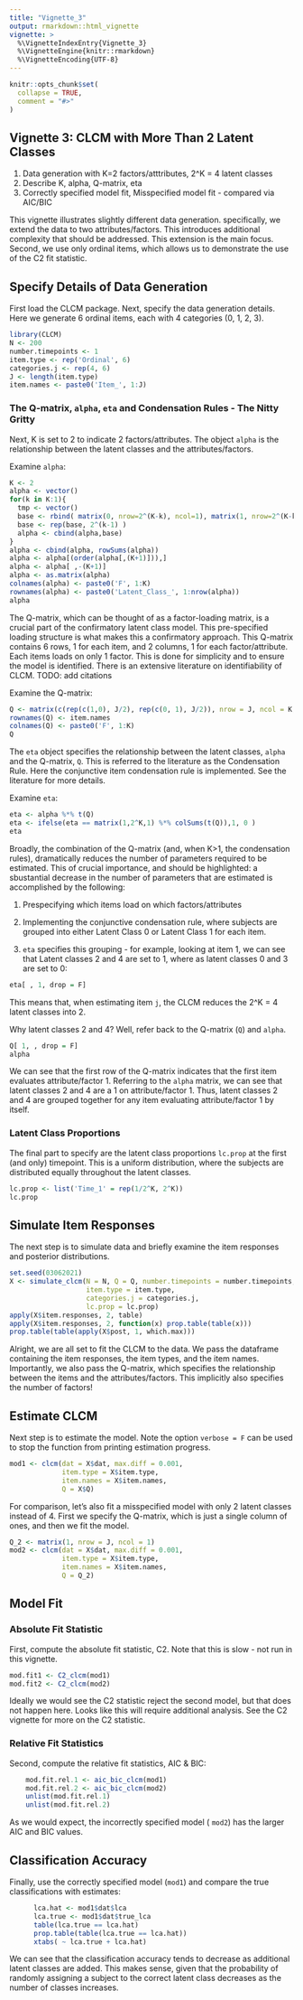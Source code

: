 ```yaml
---
title: "Vignette_3"
output: rmarkdown::html_vignette
vignette: >
  %\VignetteIndexEntry{Vignette_3}
  %\VignetteEngine{knitr::rmarkdown}
  %\VignetteEncoding{UTF-8}
---
```


```r
knitr::opts_chunk$set(
  collapse = TRUE,
  comment = "#>"
)
```


## Vignette 3: CLCM with More Than 2 Latent Classes 

1. Data generation with K=2 factors/atttributes, 2^K = 4 latent classes
2. Describe K, alpha, Q-matrix, eta
3. Correctly specified model fit, Misspecified model fit - compared via AIC/BIC


This vignette illustrates slightly different data generation. specifically, we extend the data to two attributes/factors. This introduces additional complexity that should be addressed. This extension is the main focus. Second, we use only ordinal items, which allows us to demonstrate the use of the C2 fit statistic. 


## Specify Details of Data Generation 
First load the CLCM package. Next, specify the data generation details. Here we generate 6 ordinal items, each with 4 categories (0, 1, 2, 3). 

```r
library(CLCM)
N <- 200
number.timepoints <- 1
item.type <- rep('Ordinal', 6) 
categories.j <- rep(4, 6)
J <- length(item.type)
item.names <- paste0('Item_', 1:J)
```
     
### The Q-matrix, `alpha`, `eta` and Condensation Rules - The Nitty Gritty

Next, K is set to 2 to indicate 2 factors/attributes. The object `alpha` is the relationship between the latent classes and the attributes/factors. 
    
Examine `alpha`:
```r
K <- 2
alpha <- vector()
for(k in K:1){
  tmp <- vector()
  base <- rbind( matrix(0, nrow=2^(K-k), ncol=1), matrix(1, nrow=2^(K-k), ncol=1) )
  base <- rep(base, 2^(k-1) )
  alpha <- cbind(alpha,base)
}
alpha <- cbind(alpha, rowSums(alpha))
alpha <- alpha[(order(alpha[,(K+1)])),]
alpha <- alpha[ ,-(K+1)]
alpha <- as.matrix(alpha)
colnames(alpha) <- paste0('F', 1:K)
rownames(alpha) <- paste0('Latent_Class_', 1:nrow(alpha))
alpha
```  
  

The Q-matrix, which can be thought of as a factor-loading matrix, is a crucial part of the confirmatory latent class model. This pre-specified loading structure is what makes this a confirmatory approach. This Q-matrix contains 6 rows, 1 for each item, and 2 columns, 1 for each factor/attribute. Each items loads on only 1 factor. This is done for simplicity and to ensure the model is identified. There is an extensive literature on identifiability of CLCM. TODO: add citations
     
Examine the Q-matrix:
```r
Q <- matrix(c(rep(c(1,0), J/2), rep(c(0, 1), J/2)), nrow = J, ncol = K, byrow = T)
rownames(Q) <- item.names
colnames(Q) <- paste0('F', 1:K)
Q
```


The `eta` object specifies the relationship between the latent classes, `alpha` and the Q-matrix, `Q`. This is referred to the literature as the Condensation Rule. Here the conjunctive item condensation rule is implemented. See the literature for more details. 

Examine `eta`:
```r
eta <- alpha %*% t(Q)
eta <- ifelse(eta == matrix(1,2^K,1) %*% colSums(t(Q)),1, 0 )
eta
```

Broadly, the combination of the Q-matrix (and, when K>1, the condensation rules), dramatically reduces the number of parameters required to be estimated. This of crucial importance, and should be highlighted: a sbustantial decrease in the number of parameters that are estimated is accomplished by the following:

1. Prespecifying which items load on which factors/attributes

2. Implementing the conjunctive condensation rule, where subjects are grouped into either Latent Class 0 or Latent Class 1 for each item. 

3. `eta` specifies this grouping - for example, looking at item 1, we can see that Latent classes 2 and 4 are set to 1, where as latent classes 0 and 3 are set to 0:
```r
eta[ , 1, drop = F]
```
This means that, when estimating item `j`, the CLCM reduces the 2^K = 4 latent classes into 2. 

Why latent classes 2 and 4? Well, refer back to the Q-matrix (`Q`) and `alpha`. 
```r
Q[ 1, , drop = F]
alpha
```
We can see that the first row of the Q-matrix indicates that the first item evaluates attribute/factor 1. Referring to the `alpha` matrix, we can see that latent classes 2 and 4 are a 1 on attribute/factor 1. Thus, latent classes 2 and 4 are grouped together for any item evaluating attribute/factor 1 by itself. 

### Latent Class Proportions

The final part to specify are the latent class proportions `lc.prop` at the first (and only) timepoint. This is a uniform distribution, where the subjects are distributed equally throughout the latent classes. 

```r
lc.prop <- list('Time_1' = rep(1/2^K, 2^K)) 
lc.prop
```

## Simulate Item Responses

The next step is to simulate data and briefly examine the item responses and posterior distributions. 

```r

set.seed(03062021)
X <- simulate_clcm(N = N, Q = Q, number.timepoints = number.timepoints, 
                   item.type = item.type, 
                   categories.j = categories.j, 
                   lc.prop = lc.prop)
apply(X$item.responses, 2, table)                
apply(X$item.responses, 2, function(x) prop.table(table(x)))                
prop.table(table(apply(X$post, 1, which.max)))

```

Alright, we are all set to fit the CLCM to the data. We pass the dataframe containing the item responses, the item types, and the item names. Importantly, we also pass the Q-matrix, which specifies the relationship between the items and the attributes/factors. This implicitly also specifies the number of factors!

## Estimate CLCM 

Next step is to estimate the model. Note the option `verbose = F` can be used to stop the function from printing estimation progress.

```r
mod1 <- clcm(dat = X$dat, max.diff = 0.001,
             item.type = X$item.type, 
             item.names = X$item.names, 
             Q = X$Q) 

```


For comparison, let's also fit a misspecified model with only 2 latent classes instead of 4. First we specify the Q-matrix, which is just a single column of ones, and then we fit the model. 

```r
Q_2 <- matrix(1, nrow = J, ncol = 1)
mod2 <- clcm(dat = X$dat, max.diff = 0.001,
             item.type = X$item.type, 
             item.names = X$item.names, 
             Q = Q_2) 

```


## Model Fit

### Absolute Fit Statistic
First, compute the absolute fit statistic, C2. Note that this is slow - not run in this vignette.  
```r
mod.fit1 <- C2_clcm(mod1) 
mod.fit2 <- C2_clcm(mod2) 
```

Ideally we would see the C2 statistic reject the second model, but that does not happen here. Looks like this will require additional analysis. See the C2 vignette for more on the C2 statistic. 

### Relative Fit Statistics
Second, compute the relative fit statistics, AIC & BIC:
```r
    mod.fit.rel.1 <- aic_bic_clcm(mod1)
    mod.fit.rel.2 <- aic_bic_clcm(mod2)
    unlist(mod.fit.rel.1)
    unlist(mod.fit.rel.2)

```

As we would expect, the incorrectly specified model ( `mod2`) has the larger AIC and BIC values. 


## Classification Accuracy 

Finally, use the correctly specified model (`mod1`) and compare the true classifications with estimates:

```r
      lca.hat <- mod1$dat$lca 
      lca.true <- mod1$dat$true_lca      
      table(lca.true == lca.hat)
      prop.table(table(lca.true == lca.hat))
      xtabs( ~ lca.true + lca.hat)

```

We can see that the classification accuracy tends to decrease as additional latent classes are added. This makes sense, given that the probability of randomly assigning a subject to the correct latent class decreases as the number of classes increases. 
